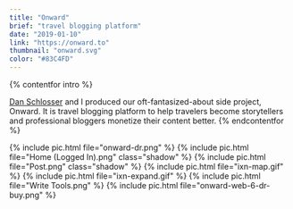 ```yaml
---
title: "Onward"
brief: "travel blogging platform"
date: "2019-01-10"
link: "https://onward.to"
thumbnail: "onward.svg"
color: "#83C4FD"
---
```


{% contentfor intro %}

<a href="https://schlosser.io/">Dan Schlosser</a> and I produced our oft-fantasized-about side project, Onward. It is travel blogging platform to help travelers become storytellers and professional bloggers monetize their content better.
{% endcontentfor %}

{% include pic.html file="onward-dr.png" %}
{% include pic.html file="Home (Logged In).png" class="shadow" %}
{% include pic.html file="Post.png" class="shadow" %}
{% include pic.html file="ixn-map.gif" %}
{% include pic.html file="ixn-expand.gif" %}
{% include pic.html file="Write Tools.png" %}
{% include pic.html file="onward-web-6-dr-buy.png" %}
